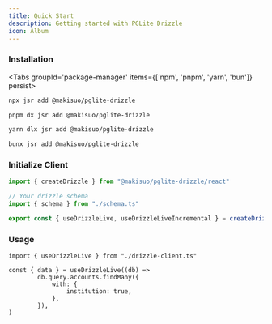 ```yaml
---
title: Quick Start
description: Getting started with PGLite Drizzle
icon: Album
---
```



<Steps>
<Step>

### Installation

<Tabs groupId='package-manager' items={['npm', 'pnpm', 'yarn', 'bun']} persist>
  ```bash tab="npm"
  npx jsr add @makisuo/pglite-drizzle
  ```

  ```bash tab="pnpm"
  pnpm dx jsr add @makisuo/pglite-drizzle
  ```

  ```bash tab="yarn"
  yarn dlx jsr add @makisuo/pglite-drizzle
  ```

  ```bash tab="bun"
  bunx jsr add @makisuo/pglite-drizzle
  ```
</Tabs>

</Step>
<Step>

### Initialize Client

```ts title="drizzle-client.ts"
import { createDrizzle } from "@makisuo/pglite-drizzle/react"

// Your drizzle schema
import { schema } from "./schema.ts"

export const { useDrizzleLive, useDrizzleLiveIncremental } = createDrizzle({ schema })
```

</Step>
 
<Step>
 
### Usage

```tsx title="page.tsx"
import { useDrizzleLive } from "./drizzle-client.ts"

const { data } = useDrizzleLive((db) =>
        db.query.accounts.findMany({
            with: {
                institution: true,
            },
        }),
)
```
</Step>
</Steps>

